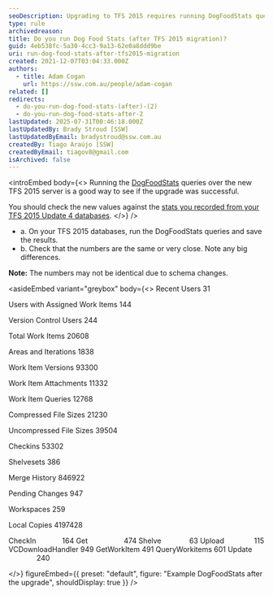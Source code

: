 ```yaml
---
seoDescription: Upgrading to TFS 2015 requires running DogFoodStats queries to verify a successful migration.
type: rule
archivedreason:
title: Do you run Dog Food Stats (after TFS 2015 migration)?
guid: 4eb538fc-5a30-4cc3-9a13-62e0a8ddd9be
uri: run-dog-food-stats-after-tfs2015-migration
created: 2021-12-07T03:04:33.000Z
authors:
  - title: Adam Cogan
    url: https://ssw.com.au/people/adam-cogan
related: []
redirects:
  - do-you-run-dog-food-stats-(after)-(2)
  - do-you-run-dog-food-stats-after-2
lastUpdated: 2025-07-31T00:46:18.000Z
lastUpdatedBy: Brady Stroud [SSW]
lastUpdatedByEmail: bradystroud@ssw.com.au
createdBy: Tiago Araújo [SSW]
createdByEmail: tiagov8@gmail.com
isArchived: false
---
```


<introEmbed
  body={<>
Running the [DogFoodStats](https://devblogs.microsoft.com/bharry/team-foundation-dogfood-stats/?WT.mc_id=DOP-MVP-33518) queries over the new TFS 2015 server is a good way to see if the upgrade was successful.

You should check the new values against the [stats you recorded from your TFS 2015 Update 4 databases](/run-your-dog-food-stats-before-tfs2015-migration).
  </>}
/>
* a. On your TFS 2015 databases, run the DogFoodStats queries and save the results.
* b. Check that the numbers are the same or very close. Note any big differences.

**Note:** The numbers may not be identical due to schema changes.

<asideEmbed
  variant="greybox"
  body={<>
    Recent Users
31

Users with Assigned Work Items
144

Version Control Users
244

Total Work Items
20608

Areas and Iterations
1838

Work Item Versions
93300

Work Item Attachments
11332

Work Item Queries
12768

Compressed File Sizes
21230

Uncompressed File Sizes
39504

Checkins
53302

Shelvesets
386

Merge History
846922

Pending Changes
947

Workspaces
259

Local Copies
4197428

CheckIn             164
Get                  474
Shelve              63
Upload               115
VCDownloadHandler 949
GetWorkItem 491
QueryWorkitems 601
Update               240

  </>}
  figureEmbed={{
    preset: "default",
    figure: "Example DogFoodStats after the upgrade",
    shouldDisplay: true
  }}
/>
